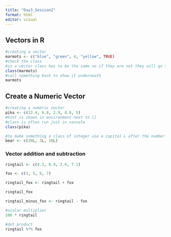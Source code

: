 ```yaml
---
title: "Day3_Session2"
format: html
editor: visual
---
```


## Vectors in R

```r
#creating a vector 
marmots <- c("blue", "green", 4, "yellow", TRUE)
#check the class 
#in a vector class has to be the same so if they are not they will go to the most flexible category so they are the same thing
class(marmots)
#call something back to show it underneath
marmots
```

## Create a Numeric Vector

```r
#creating a numeric vector
pika <- c(12.4, 6.8, 2.9, 8.8, 5)
#hint is shown in environment next to []
#class is often run just in console
class(pika)
```

```r
#to make something a class of integer use a capital L after the number
bear <- c(20L, 3L, 18L)
```

### Vector addition and subtraction

```r
ringtail <- c(4.3, 8.9, 2.6, 7.1)

fox <- c(3, 5, 6, 7)

ringtail_fox <- ringtail + fox

ringtail_fox

ringtail_minus_fox <- ringtail - fox

#scalar multiplier
100 * ringtail

#dot product
ringtail %*% fox
```
